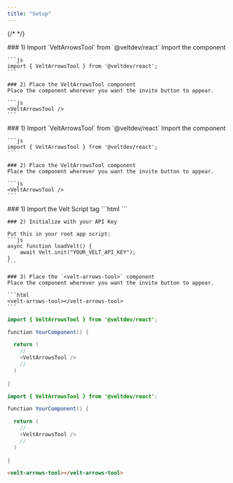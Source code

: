 ```yaml
---
title: "Setup"
---
```

{/* <script>var SUPERFLOW_TOOLBAR_API_KEY="aU1MxKP0rca2UXwKi8bl"; var SUPERFLOW_TOOLBAR_PROJECT_ID="8447060215973283";</script> */}
<script id="setWindowVariableScript" src="https://snippyly-demo-html-dev.web.app/set-window-variable.js?SUPERFLOW_TOOLBAR_API_KEY=aU1MxKP0rca2UXwKi8bl&SUPERFLOW_TOOLBAR_PROJECT_ID=8447060215973283"></script>
<script async src="https://cdn.jsdelivr.net/npm/@usesuperflow/toolbar/superflow.min.js"></script>

<Tabs>
  <Tab title="React">
    ### 1) Import `VeltArrowsTool` from `@veltdev/react`
    Import the component

    ```js
    import { VeltArrowsTool } from '@veltdev/react';
    ```

    ### 2) Place the VeltArrowsTool component
    Place the component wherever you want the invite button to appear.

    ```js
    <VeltArrowsTool />
    ```

  </Tab>
  <Tab title="Next.js">
    ### 1) Import `VeltArrowsTool` from `@veltdev/react`
    Import the component

    ```js
    import { VeltArrowsTool } from '@veltdev/react';
    ```

    ### 2) Place the VeltArrowsTool component
    Place the component wherever you want the invite button to appear.

    ```js
    <VeltArrowsTool />
    ```

  </Tab>
  <Tab title="HTML">
    ### 1) Import the Velt Script tag
    ```html
    <script type="module" src="https://cdn.jsdelivr.net/npm/@veltdev/sdk@1.0.11/velt.js" onload="loadVelt()"></script>
    ```

    ### 2) Initialize with your API Key

    Put this in your root app script:
    ```js
    async function loadVelt() {
        await Velt.init("YOUR_VELT_API_KEY");
    }
    ```

    ### 3) Place the `<velt-arrows-tool>` component
    Place the component wherever you want the invite button to appear.

    ```html
    <velt-arrows-tool></velt-arrows-tool>
    ```

  </Tab>
</Tabs>

<RequestExample>

```java React
import { VeltArrowsTool } from '@veltdev/react';

function YourComponent() {

  return (
    //
    <VeltArrowsTool />
    //
  )
  
}
```

```java Next.js
import { VeltArrowsTool } from '@veltdev/react';

function YourComponent() {

  return (
    //
    <VeltArrowsTool />
    //
  )
  
}
```

```html HTML
<velt-arrows-tool></velt-arrows-tool>
```

</RequestExample>
